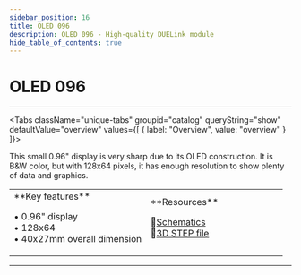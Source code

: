 ```yaml
---
sidebar_position: 16
title: OLED 096
description: OLED 096 - High-quality DUELink module
hide_table_of_contents: true
---
```



# OLED 096

<ImageSection 
  product="doled096-a"
  tagline="0.96"
/>

---

<Tabs className="unique-tabs" groupid="catalog" queryString="show" defaultValue="overview"
  values={[
    {
        label: "Overview",
        value: "overview"
    }
]}>

<TabItem value="overview">

This small 0.96" display is very sharp due to its OLED construction. It is B&W color, but with 128x64 pixels, it has enough resolution to show plenty of data and graphics.

<table><td width='50%'>
**Key features**

• 0.96" display<br/>
• 128x64<br/>
• 40x27mm overall dimension<br/>

</td><td width='50%'>
**Resources**
 
📄[Schematics](/sch/gdl-doled096-a.pdf)<br/>
🔩[3D STEP file](/3d/gdl-doled096-a.step)<br/>
</td></table>

</TabItem>



</Tabs>

---

<OrderSection
    product="DUELink OLED 096"
    partnumber="GDL-DOLED096-A"
    price="$0.00"
/>
